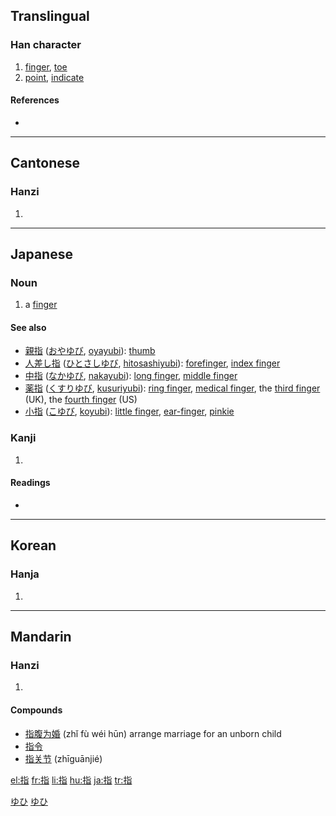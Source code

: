 ==Translingual==

===Han character===
{{Han char|rn=64|rad=手|as=06|sn=9|four=5106<sub>1</sub>|canj=手心日 (QPA)}}

# [[finger]], [[toe]]
# [[point]], [[indicate]]

====References====
* {{Han ref|kx=0429.200|dkj=12034|dj=0778.150|hdz=31873.050|uh=6307|ud=25351|bh=ABFC|bd=44028}}

----

==Cantonese==

===Hanzi===
{{yue-hanzi|jyut=|y=ji2}}

# {{defn|Cantonese}}

----

==Japanese==

===Noun===
{{ja-noun|k|hira=ゆび|rom=yubi|hidx=ゆひ}}

# a [[finger]]

====See also====
* [[親指]] ([[おやゆび]], [[oyayubi]]): [[thumb]]
* [[人差し指]] ([[ひとさしゆび]], [[hitosashiyubi]]): [[forefinger]], [[index finger]]
* [[中指]] ([[なかゆび]], [[nakayubi]]): [[long finger]], [[middle finger]]
* [[薬指]] ([[くすりゆび]], [[kusuriyubi]]): [[ring finger]], [[medical finger]], the [[third finger]] (UK), the [[fourth finger]] (US)
* [[小指]] ([[こゆび]], [[koyubi]]): [[little finger]], [[ear-finger]], [[pinkie]]

===Kanji===
{{ja-kanji|grade=3|rs=手06}}

# {{defn|Japanese}}

====Readings====
* {{ja-readings|on=[[し]] (shi)|kun=[[ゆび]] (yubi), [[さす]] (sasu)}}

[[Category:1000 Japanese basic words|ゆひ]]
[[Category:ja:Anatomy|ゆひ]]

----

==Korean==

===Hanja===
{{ko-hanja|hangeul=지|eumhun=|rv=ji|mr=chi|y=ci}}

# {{defn|Korean}}

----

==Mandarin==

===Hanzi===
{{cmn-hanzi|pin=[[zhǐ]] ([[zhi3]])|wg=chih<sup>3</sup>}}

# {{defn|Mandarin}}

====Compounds====
* [[指腹为婚]] (zhǐ fù wéi hūn) arrange marriage for an unborn child
* [[指令]]
* [[指关节]] (zhīguānjié)

[[el:指]]
[[fr:指]]
[[li:指]]
[[hu:指]]
[[ja:指]]
[[tr:指]]